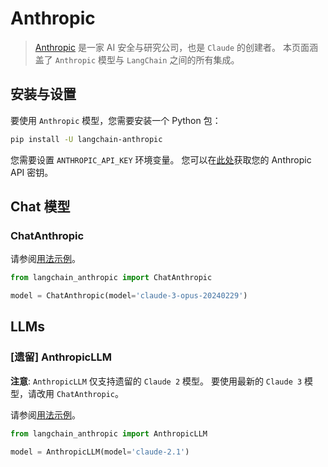 # Anthropic

>[Anthropic](https://www.anthropic.com/) 是一家 AI 安全与研究公司，也是 `Claude` 的创建者。
本页面涵盖了 `Anthropic` 模型与 `LangChain` 之间的所有集成。

## 安装与设置

要使用 `Anthropic` 模型，您需要安装一个 Python 包：

```bash
pip install -U langchain-anthropic
```

您需要设置 `ANTHROPIC_API_KEY` 环境变量。
您可以在[此处](https://console.anthropic.com/settings/keys)获取您的 Anthropic API 密钥。

## Chat 模型

### ChatAnthropic

请参阅[用法示例](/docs/integrations/chat/anthropic)。

```python
from langchain_anthropic import ChatAnthropic

model = ChatAnthropic(model='claude-3-opus-20240229')
```

## LLMs

### [遗留] AnthropicLLM

**注意**: `AnthropicLLM` 仅支持遗留的 `Claude 2` 模型。
要使用最新的 `Claude 3` 模型，请改用 `ChatAnthropic`。

请参阅[用法示例](/docs/integrations/llms/anthropic)。

```python
from langchain_anthropic import AnthropicLLM

model = AnthropicLLM(model='claude-2.1')
```